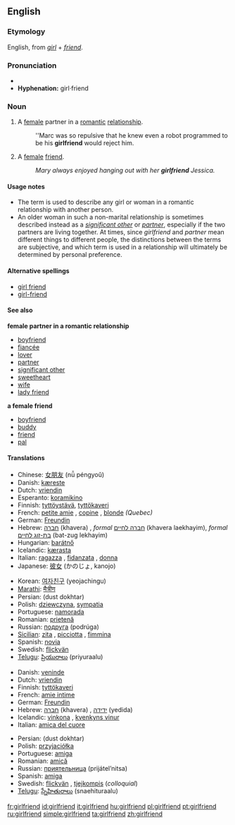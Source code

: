 ==English==

===Etymology===
English, from ''[[girl]]'' + ''[[friend]]''.

===Pronunciation===
*{{audio|en-us-girlfriend.ogg|Audio (US)}}
*'''Hyphenation:''' girl&middot;friend

===Noun===
{{en-noun}}

# A [[female]] partner in a [[romantic]] [[relationship]].
#:''Marc was so repulsive that he knew even a robot programmed to be his '''girlfriend''' would reject him.
# A [[female]] [[friend]].
#:''Mary always enjoyed hanging out with her '''girlfriend''' Jessica.''

====Usage notes====
*The term is used to describe any girl or woman in a romantic relationship with another person.
*An older woman in such a non-marital relationship is sometimes described instead as a ''[[significant other]]'' or ''[[partner]]'', especially if the two partners are living together. At times, since ''girlfriend'' and ''partner'' mean different things to different people, the distinctions between the terms are subjective, and which term is used in a relationship will ultimately be determined by personal preference.

====Alternative spellings====
*[[girl friend]]
*[[girl-friend]]

====See also====
'''female partner in a romantic relationship'''
*[[boyfriend]]
*[[fiancée]]
*[[lover]]
*[[partner]]
*[[significant other]]
*[[sweetheart]]
*[[wife]]
*[[lady friend]]
'''a female friend'''
*[[boyfriend]]
*[[buddy]]
*[[friend]]
*[[pal]]

====Translations====
{{trans-top|female partner in a romantic relationship}}
*Chinese: [[女朋友]] (nǚ péngyoǔ)
*Danish: [[kæreste]]
*Dutch: [[vriendin]]
*Esperanto: [[koramikino]]
*Finnish: [[tyttöystävä]], [[tyttökaveri]]
*French: [[petite amie]] {{f}}, [[copine]] {{f}}, [[blonde]] {{f}} ''(Quebec)''
*German: [[Freundin]] {{f}}
*Hebrew: [[חברה]] (khavera) {{f}}, ''formal'' [[חברה לחיים]] (khavera laekhayim), ''formal'' [[בת-זוג לחיים]] (bat-zug lekhayim)
*Hungarian: [[barátnő]]
*Icelandic: [[kærasta]] {{f}}
*Italian: [[ragazza]] {{f}}, [[fidanzata]] {{f}}, [[donna]] {{f}}
*Japanese: [[彼女]] (かのじょ, kanojo)
{{trans-mid}}
*Korean: [[여자친구]] (yeojachingu)
*[[Marathi]]: [[मैत्रीण]]
*Persian: {{FAchar|[[دوست دختر]]}} (dust dokhtar)
*Polish: [[dziewczyna]], [[sympatia]] {{f}}
*Portuguese: [[namorada]] {{f}}
*Romanian: [[prietenă]] {{f}}
*Russian: [[подруга]] (podrúga) {{f}}
*[[Sicilian]]: [[zita]] {{f}}, [[picciotta]] {{f}}, [[fimmina]] {{f}}
*Spanish: [[novia]] {{f}}
*Swedish: [[flickvän]] {{c}}
*[[Telugu]]: [[ప్రియురాలు]] (priyuraalu)
{{trans-bottom}}

{{trans-top|a female friend}}
*Danish: [[veninde]]
*Dutch: [[vriendin]]
*Finnish: [[tyttökaveri]]
*French: [[amie intime]] {{f}}
*German: [[Freundin]] {{f}}
*Hebrew: [[חברה]] (khavera) {{f}}, [[ידידה]] (yedida)
*Icelandic: [[vinkona]] {{f}}, [[kvenkyns vinur]] {{m}}
*Italian: [[amica del cuore]] {{f}}
{{trans-mid}}
*Persian: {{FAchar|[[دوست دختر]]}} (dust dokhtar)
*Polish: [[przyjaciółka]] {{f}}
*Portuguese: [[amiga]] {{f}}
*Romanian: [[amică]] {{f}}
*Russian: [[приятельница]] (prijátel’nitsa) {{f}}
*Spanish: [[amiga]] {{f}}
*Swedish: [[flickvän]] {{c}}, [[tjejkompis]] {{c}} (''colloquial'')
*[[Telugu]]: [[స్నేహితురాలు]] (snaehituraalu)
{{trans-bottom}}

[[fr:girlfriend]]
[[id:girlfriend]]
[[it:girlfriend]]
[[hu:girlfriend]]
[[pl:girlfriend]]
[[pt:girlfriend]]
[[ru:girlfriend]]
[[simple:girlfriend]]
[[ta:girlfriend]]
[[zh:girlfriend]]